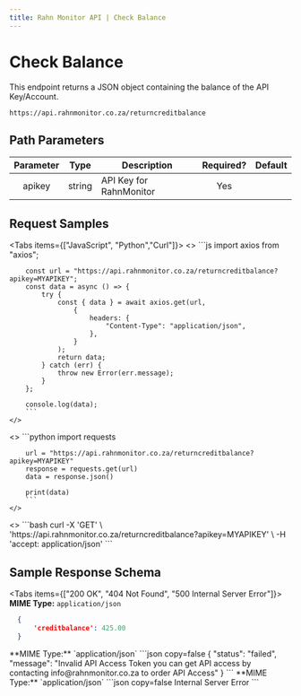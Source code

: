 ---
title: Rahn Monitor API | Check Balance
---


# Check Balance

This endpoint returns a JSON object containing the balance of the API Key/Account.


```
https://api.rahnmonitor.co.za/returncreditbalance
```

## Path Parameters

| Parameter |  Type  | Description                                                                                            | Required? | Default |
| :-------: | :----: | ------------------------------------------------------------------------------------------------------ | :-------: | :-----: |
|  apikey     | string | API Key for RahnMonitor |    Yes    |         |


## Request Samples

<Tabs items={["JavaScript", "Python","Curl"]}>
  <Tab>
    <>
        ```js
        import axios from "axios";
        
        const url = "https://api.rahnmonitor.co.za/returncreditbalance?apikey=MYAPIKEY";
        const data = async () => {
            try {
                const { data } = await axios.get(url, 
                    {
                        headers: {
                            "Content-Type": "application/json",
                        },
                    }
                );
                return data;
            } catch (err) {
                throw new Error(err.message);
            }
        };

        console.log(data);
        ```
    </>

  </Tab>
  <Tab>
    <>
        ```python
        import requests
        
        url = "https://api.rahnmonitor.co.za/returncreditbalance?apikey=MYAPIKEY"
        response = requests.get(url)
        data = response.json()

        print(data)
        ```
    </>
  </Tab>
  <Tab>
    <>
        ```bash
        curl -X 'GET' \
        'https://api.rahnmonitor.co.za/returncreditbalance?apikey=MYAPIKEY' \
        -H 'accept: application/json'
        ```
    </>
  </Tab>
</Tabs>

## Sample Response Schema

<Tabs items={["200 OK", "404 Not Found", "500 Internal Server Error"]}>
  <Tab>
  **MIME Type:** `application/json`
  ```json copy=false
    { 
        'creditbalance': 425.00 
    } 
  ```
  </Tab>
  <Tab>
  **MIME Type:** `application/json`
  ```json copy=false
  {
  "status": "failed",
  "message": "Invalid API Access Token you can get API access by contacting info@rahnmonitor.co.za to order API Access"
  }
  ```
  </Tab>
  <Tab>
  **MIME Type:** `application/json`
  ```json copy=false
  Internal Server Error
  ```  
  </Tab>
</Tabs>
